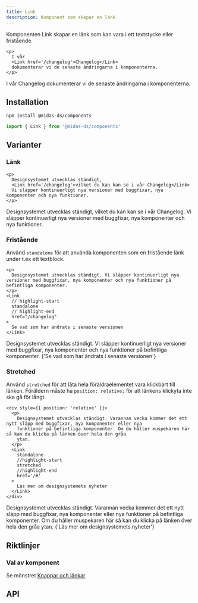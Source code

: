 ```yaml
---
title: Link
description: Komponent som skapar en länk
---
```



<ComponentHeader
  name='Link'
  friendlyName='Länk'
/>

Komponenten Link skapar en länk som kan vara i ett textstycke eller fristående.

```tsx title=Link
<p>
  I vår
  <Link href='/changelog'>Changelog</Link>
  dokumenterar vi de senaste ändringarna i komponenterna.
</p>
```

<div className='card'>
  I vår <Link href='/changelog'>Changelog</Link> dokumenterar vi de senaste ändringarna i komponenterna.
</div>

## Installation

```bash npm2yarn
npm install @midas-ds/components
```

```jsx
import { Link } from '@midas-ds/components'
```

## Varianter

### Länk

```tsx {3} title="default"
<p>
  Designsystemet utvecklas ständigt,
  <Link href='/changelog'>vilket du kan kan se i vår Changelog</Link>
  Vi släpper kontinuerligt nya versioner med buggfixar, nya komponenter och nya funktioner.
</p>
```

<div className='card'>
  Designsystemet utvecklas ständigt, <Link href='/changelog'>vilket du kan kan se i vår Changelog</Link>. Vi släpper
  kontinuerligt nya versioner med buggfixar, nya komponenter och nya funktioner.
</div>

### Fristående

Använd `standalone` för att använda komponenten som en fristående länk under t.ex ett textblock.

```tsx title="standalone"
<p>
  Designsystemet utvecklas ständigt. Vi släpper kontinuerligt nya versioner med buggfixar, nya komponenter och nya funktioner på befintliga komponenter.
</p>
<Link
  // highlight-start
  standalone
  // highlight-end
  href="/changelog"
>
  Se vad som har ändrats i senaste versionen
</Link>
```

<div className='card'>
  Designsystemet utvecklas ständigt. Vi släpper kontinuerligt nya versioner med buggfixar, nya komponenter och nya
  funktioner på befintliga komponenter.
  <Link
    standalone
    href='/changelog'
  >
    {'Se vad som har ändrats i senaste versionen'}
  </Link>
</div>

### Stretched

Använd `stretched` för att låta hela föräldraelementet vara klickbart till länken. Föräldern måste ha `position: relative;` för att länkens klickyta inte ska gå för långt.

```tsx title="stretched"
<div style={{ position: 'relative' }}>
  <p>
    Designsystemet utvecklas ständigt. Varannan vecka kommer det ett nytt släpp med buggfixar, nya komponenter eller nya
    funktioner på befintliga komponenter. Om du håller muspekaren här så kan du klicka på länken över hela den gråa
    ytan.
  </p>
  <Link
    standalone
    //highlight-start
    stretched
    //highlight-end
    href='/#'
  >
    Läs mer om designsystemets nyheter
  </Link>
</div>
```

<div className='card'>
  <div
    style={{
      position: 'relative',
      background: semantic.layer01,
      padding: '1rem',
    }}
  >
    Designsystemet utvecklas ständigt. Varannan vecka kommer det ett nytt släpp med buggfixar, nya komponenter eller nya
    funktioner på befintliga komponenter. Om du håller muspekaren här så kan du klicka på länken över hela den gråa
    ytan.
    <Link
      standalone
      stretched
      href='#'
    >
      {'Läs mer om designsystemets nyheter'}
    </Link>
  </div>
</div>

## Riktlinjer

### Val av komponent

Se mönstret [Knappar och länkar](/design-patterns/buttons-and-links)

## API

<PropTable name='Link' />
